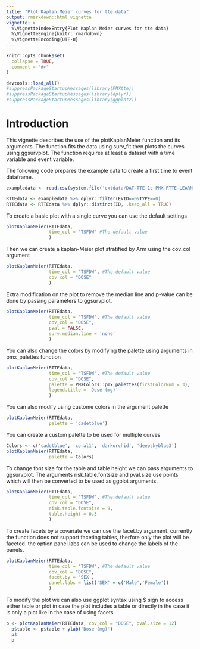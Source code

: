 ```yaml
---
title: "Plot Kaplan Meier curves for tte data"
output: rmarkdown::html_vignette
vignette: >
  %\VignetteIndexEntry{Plot Kaplan Meier curves for tte data}
  %\VignetteEngine{knitr::rmarkdown}
  %\VignetteEncoding{UTF-8}
---
```


```r
knitr::opts_chunk$set(
  collapse = TRUE,
  comment = "#>"
)
```

```r
devtools::load_all()
#suppressPackageStartupMessages(library(PMXtte))
#suppressPackageStartupMessages(library(dplyr))
#suppressPackageStartupMessages(library(ggplot2))

```

# Introduction

This vignette describes the use of the plotKaplanMeier function and its arguments. The function fits the data using surv_fit then plots the curves using ggsurvplot. The function requires at least a dataset with a time variable and event variable. 

The following code prepares the example data to create a first time to event dataframe.

```r
exampledata <- read.csv(system.file('extdata/DAT-TTE-1c-PMX-RTTE-LEARN-1.csv', package= 'PMXtte'),na.strings=c(".","-99","NA"))

RTTEdata <- exampledata %>% dplyr::filter(EVID==0&TYPE==0)
RTTEdata <- RTTEdata %>% dplyr::distinct(ID, .keep_all = TRUE)

```

To create a basic plot with a single curve you can use the default settings 
```r
plotKaplanMeier(RTTEdata,
                time_col = 'TSFDW' #The default value
                )
```

Then we can create a kaplan-Meier plot stratified by Arm using the cov_col argument
```r
plotKaplanMeier(RTTEdata,
                time_col = 'TSFDW', #The default value
                cov_col = "DOSE"
                )
```

Extra modification on the plot to remove the median line and p-value can be done by passing parameters to ggsurvplot.
```r
plotKaplanMeier(RTTEdata,
                time_col = 'TSFDW', #The default value
                cov_col = "DOSE",
                pval = FALSE,
                surv.median.line = 'none'
                )
```

You can also change the colors by modifying the palette using arguments in pmx_palettes function 
```r
plotKaplanMeier(RTTEdata,
                time_col = 'TSFDW', #The default value
                cov_col = "DOSE",
                palette = PMXColors::pmx_palettes(firstColorNum = 3),
                legend.title = 'Dose (mg)'
                )
```

You can also modify using custome colors in the argument palette
```r
plotKaplanMeier(RTTEdata, 
                palette = 'cadetblue')
```

You can create a custom palette to be used for multiple curves
```r
Colors <- c('cadetblue', 'coral1', 'darkorchid', 'deepskyblue3')
plotKaplanMeier(RTTEdata, 
                palette = Colors)
```



To change font size for the table and table height we can pass arguments to ggsurvplot. The arguments risk.table.fontsize and pval.size use points which will then be converted to be used as ggplot arguments. 
```r
plotKaplanMeier(RTTEdata,
                time_col = 'TSFDW', #The default value
                cov_col = "DOSE",
                risk.table.fontsize = 9,
                table.height = 0.3
                )
```

To create facets by a covariate we can use the facet.by argument. currently the function does not support faceting tables, therfore only the plot will be faceted. the option panel.labs can be used to change the labels of the panels. 
```r
plotKaplanMeier(RTTEdata,
                time_col = 'TSFDW', #The default value
                cov_col = "DOSE",
                facet.by = 'SEX',
                panel.labs = list('SEX' = c('Male','Female'))
                )
```

To modify the plot we can also use ggplot syntax using $ sign to access either table or plot in case the plot includes a table or directly in the case it is only a plot like in the case of using facets
```r
p <- plotKaplanMeier(RTTEdata, cov_col = "DOSE", pval.size = 12)
  p$table <- p$table + ylab('Dose (mg)')
  p$
  p
```
